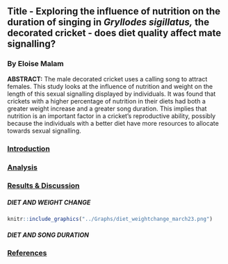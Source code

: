 ## **Title - Exploring the influence of nutrition on the duration of singing in *Gryllodes sigillatus,* the decorated cricket - does diet quality affect mate signalling?**

### **By Eloise Malam**

**ABSTRACT:** The male decorated cricket uses a calling song to attract females. This study looks at the influence of nutrition and weight on the length of this sexual signalling displayed by individuals. It was found that crickets with a higher percentage of nutrition in their diets had both a greater weight increase and a greater song duration. This implies that nutrition is an important factor in a cricket's reproductive ability, possibly because the individuals with a better diet have more resources to allocate towards sexual signalling.

### [**Introduction**]{.underline}

### [**Analysis**]{.underline}

### [**Results & Discussion**]{.underline}

##### **DIET AND WEIGHT CHANGE**

```r
knitr::include_graphics("../Graphs/diet_weightchange_march23.png")

```

##### **DIET AND SONG DURATION**

### [**References**]{.underline}
